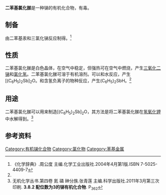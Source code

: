 {{Chembox
| 名稱 = 二苯基氯化䏲
| 英文名 = Diphenylstibine Chloride
|ImageFile=Ph2SbCl.png
| OtherNames = 
| Abbreviations =
| Section1 = {{Chembox 識別
| CASNo = 2629-47-2
| CASNo_Ref = {{cascite|correct|CAS}}
| PubChem=
| SMILES =
  }}
| Section2 = {{Chembox 性質
| Formula = (C<sub>6</sub>H<sub>5</sub>)<sub>2</sub>SbCl
| MolarMass = 398.64
| Appearance = 白色晶体
| Density = 
| MeltingPt = 185°C
| BoilingPt = 
| Solubility = 反应
  }}
| Section3 = {{Chembox Hazards
| 主要危險 = 有毒
| 閃點 =
| 自燃 =
| EUIndex = 
| NFPA-H = 
| NFPA-F = 
| NFPA-R = 
| NFPA-O =
| RPhrases = {{R34}}, {{R51/53}}
| SPhrases = {{S1/2}}, {{S26}}, {{S45}}, {{S61}}
  }}
| Section8 = {{Chembox Related
| OtherAnions = [[二苯基氢化䏲|二苯基氢化䏲]]
| OtherCations = 
| OtherCpds = [[三氯化锑|三氯化锑]]<br />[[苯|苯]]}}
}}

'''二苯基氯化䏲'''是一种锑的有机化合物，有毒。
==制备==
由二苯基汞和三氯化锑反应制得。<ref name=hxcd>《化学辞典》.周公度 主编.化学工业出版社.2004年4月第1版.ISBN 7-5025-4409-7</ref>
==性质==
二苯基氯化䏲是白色晶体，在空气中稳定，但强热可在空气中燃烧，产生[[三氧化二锑|三氧化二锑]]和[[氯化氢|氯化氢]]。二苯基氯化䏲可溶于有机溶剂。可以和水反应，产生[(C<sub>6</sub>H<sub>5</sub>)<sub>2</sub>Sb]<sub>2</sub>O。和含氢负离子的物种反应，产生(C<sub>6</sub>H<sub>5</sub>)<sub>2</sub>SbH。<ref name=hxcd></ref>
==用途==
二苯基氯化䏲可以用来制造[(C<sub>6</sub>H<sub>5</sub>)<sub>2</sub>Sb]<sub>2</sub>O，其方法是将二苯基氯化䏲在[[氢氧化钾|氢氧化钾]]中水解得到。<ref>无机化学丛书.第四卷 氮 磷 砷分族.张青莲 主编.科学出版社.2011年3月第三次印刷. '''3.8.2 配位数为3的锑有机化合物'''. P<sub>362</sub></ref>
==参考资料==
{{reflist}}
[[Category:有机锑化合物|Category:有机锑化合物]]
[[Category:氯化物|Category:氯化物]]
[[Category:苯基金属|Category:苯基金属]]